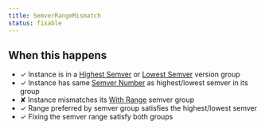 ```yaml
---
title: SemverRangeMismatch
status: fixable
---
```


## When this happens

- ✓ Instance is in a [Highest Semver](VERSION_GROUP_HIGHEST_SEMVER) or [Lowest Semver](VERSION_GROUP_LOWEST_SEMVER) version group
- ✓ Instance has same [Semver Number](REF_GLOSSARY#semver-number) as highest/lowest semver in its group
- ✘ Instance mismatches its [With Range](SEMVER_GROUP_WITH_RANGE) semver group
- ✓ Range preferred by semver group satisfies the highest/lowest semver
- ✓ Fixing the semver range satisfy both groups
